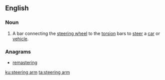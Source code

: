 ==English==

===Noun===
{{en-noun|head=[[steering]] [[arm]]}}

# A bar connecting the [[steering wheel]] to the [[torsion]] bars to [[steer]] a [[car]] or [[vehicle]].

===Anagrams===
* [[remastering#English|remastering]]

[[ku:steering arm]]
[[ta:steering arm]]